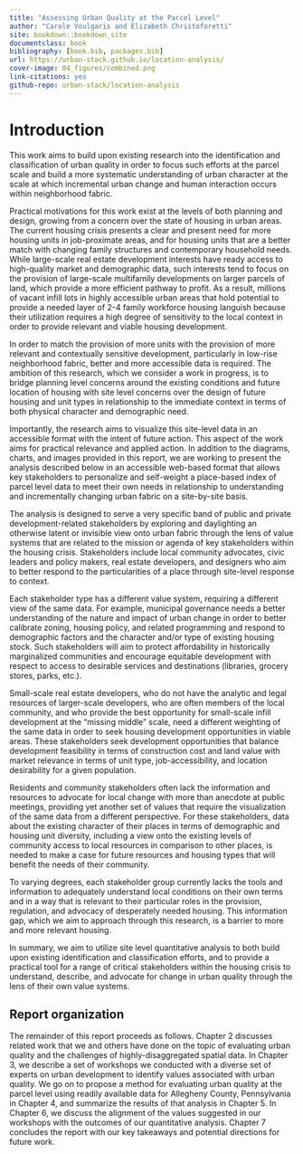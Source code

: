```yaml
--- 
title: "Assessing Urban Quality at the Parcel Level"
author: "Carole Voulgaris and Elizabeth Christoforetti"
site: bookdown::bookdown_site
documentclass: book
bibliography: [book.bib, packages.bib]
url: https://urban-stack.github.io/location-analysis/
cover-image: 04_figures/combined.png
link-citations: yes
github-repo: urban-stack/location-analysis
---
```


# Introduction

This work aims to build upon existing research into the identification and classification of urban quality in order to focus such efforts at the parcel scale and build a more systematic understanding of urban character at the scale at which incremental urban change and human interaction occurs within neighborhood fabric. 

Practical motivations for this work exist at the levels of both planning and design, growing from a concern over the state of housing in urban areas. The current housing crisis presents a clear and present need for more housing units in job-proximate areas, and for housing units that are a better match with changing family structures and contemporary household needs. While large-scale real estate development interests have ready access to high-quality market and demographic data, such interests tend to focus on the provision of large-scale multifamily developments on larger parcels of land, which provide a more efficient pathway to profit. As a result, millions of vacant infill lots in highly accessible urban areas that hold potential to provide a needed layer of 2-4 family workforce housing languish because their utilization requires a high degree of sensitivity to the local context in order to provide relevant and viable housing development.

In order to match the provision of more units with the provision of more relevant and contextually sensitive development, particularly in low-rise neighborhood fabric, better and more accessible data is required. The ambition of this research, which we consider a work in progress, is to bridge planning level concerns around the existing conditions and future location of housing with site level concerns over the design of future housing and unit types in relationship to the immediate context in terms of both physical character and demographic need.

Importantly, the research aims to visualize this site-level data in an accessible format with the intent of future action. This aspect of the work aims for practical relevance and applied action. In addition to the diagrams, charts, and images provided in this report, we are working to present the analysis described below in an accessible web-based format that allows key stakeholders to personalize and self-weight a place-based index of parcel level data to meet their own needs in relationship to understanding and incrementally changing urban fabric on a site-by-site basis.

The analysis is designed to serve a very specific band of public and private development-related stakeholders by exploring and daylighting an otherwise latent or invisible view onto urban fabric through the lens of value systems that are related to the mission or agenda of key stakeholders within the housing crisis. Stakeholders include local community advocates, civic leaders and policy makers, real estate developers, and designers who aim to better respond to the particularities of a place through site-level response to context. 

Each stakeholder type has a different value system, requiring a different view of the same data. For example, municipal governance needs a better understanding of the nature and impact of urban change in order to better calibrate zoning, housing policy, and related programming and respond to demographic factors and the character and/or type of existing housing stock. Such stakeholders will aim to protect affordability in historically marginalized communities and encourage equitable development with respect to access to desirable services and destinations (libraries, grocery stores, parks, etc.). 

Small-scale real estate developers, who do not have the analytic and legal resources of larger-scale developers, who are often members of the local community, and who provide the best opportunity for small-scale infill development at the “missing middle” scale, need a different weighting of the same data in order to seek housing development opportunities in viable areas. These stakeholders seek development opportunities that balance development feasibility in terms of construction cost and land value with market relevance in terms of unit type, job-accessibility, and location desirability for a given population. 

Residents and community stakeholders often lack the information and resources to advocate for local change with more than anecdote at public meetings, providing yet another set of values that require the visualization of the same data from a different perspective. For these stakeholders, data about the existing character of their places in terms of demographic and housing unit diversity, including a view onto the existing levels of community access to local resources in comparison to other places, is needed to make a case for future resources and housing types that will benefit the needs of their community.

To varying degrees, each stakeholder group currently lacks the tools and information to adequately understand local conditions on their own terms and in a way that is relevant to their particular roles in the provision, regulation, and advocacy of desperately needed housing. This information gap, which we aim to approach through this research, is a barrier to more and more relevant housing. 

In summary, we aim to utilize site level quantitative analysis to both build upon existing identification and classification efforts, and to provide a practical tool for a range of critical stakeholders within the housing crisis to understand, describe, and advocate for change in urban quality through the lens of their own value systems.


## Report organization

The remainder of this report proceeds as follows. Chapter 2 discusses related 
work that we and others have done on the topic of evaluating urban quality 
and the challenges of highly-disaggregated spatial data. In Chapter 3, we 
describe a set of workshops we conducted with a diverse set of experts on 
urban development to identify values associated with urban quality. We go on
to propose a method for evaluating urban quality at the parcel level using 
readily available data for Allegheny County, Pennsylvania in Chapter 4, and 
summarize the results of that analysis in Chapter 5. In Chapter 6, we discuss 
the alignment of the values suggested in our workshops with the outcomes 
of our quantitative analysis. Chapter 7 concludes the report with our key 
takeaways and potential directions for future work.
